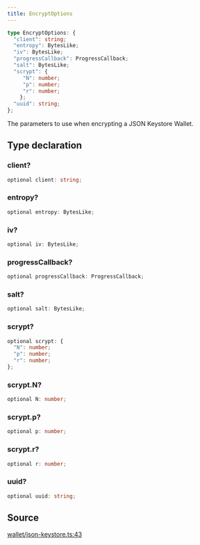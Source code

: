 ```yaml
---
title: EncryptOptions
---
```


```ts
type EncryptOptions: {
  "client": string;
  "entropy": BytesLike;
  "iv": BytesLike;
  "progressCallback": ProgressCallback;
  "salt": BytesLike;
  "scrypt": {
     "N": number;
     "p": number;
     "r": number;
    };
  "uuid": string;
};
```

The parameters to use when encrypting a JSON Keystore Wallet.

## Type declaration

### client?

```ts
optional client: string;
```

### entropy?

```ts
optional entropy: BytesLike;
```

### iv?

```ts
optional iv: BytesLike;
```

### progressCallback?

```ts
optional progressCallback: ProgressCallback;
```

### salt?

```ts
optional salt: BytesLike;
```

### scrypt?

```ts
optional scrypt: {
  "N": number;
  "p": number;
  "r": number;
};
```

### scrypt.N?

```ts
optional N: number;
```

### scrypt.p?

```ts
optional p: number;
```

### scrypt.r?

```ts
optional r: number;
```

### uuid?

```ts
optional uuid: string;
```

## Source

[wallet/json-keystore.ts:43](https://github.com/dominant-strategies/quais-6.js/blob/3237c5c21df47dfe74b210196b4121a22539a577/src/wallet/json-keystore.ts#L43)
